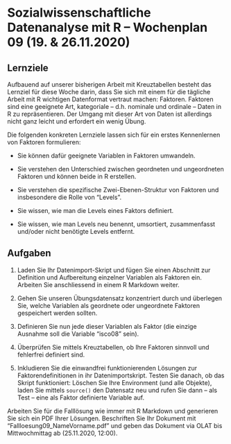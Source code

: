 # Sozialwissenschaftliche Datenanalyse mit R – Wochenplan 09 (19. & 26.11.2020)

## Lernziele

Aufbauend auf unserer bisherigen Arbeit mit Kreuztabellen besteht das Lernziel für diese Woche darin, dass Sie sich mit einem für die tägliche Arbeit mit R wichtigen Datenformat vertraut machen: Faktoren. Faktoren sind eine geeignete Art, kategoriale -- d.h. nominale und ordinale -- Daten in R zu repräsentieren. Der Umgang mit dieser Art von Daten ist allerdings nicht ganz leicht und erfordert ein wenig Übung. 

Die folgenden konkreten Lernziele lassen sich für ein erstes Kennenlernen von Faktoren formulieren:

- Sie können dafür geeignete Variablen in Faktoren umwandeln.

- Sie verstehen den Unterschied zwischen geordneten und ungeordneten Faktoren und können beide in R erstellen. 

- Sie verstehen die spezifische Zwei-Ebenen-Struktur von Faktoren und insbesondere die Rolle von "Levels".

- Sie wissen, wie man die Levels eines Faktors definiert.

- Sie wissen, wie man Levels neu benennt, umsortiert, zusammenfasst und/oder nicht benötigte Levels entfernt. 


## Aufgaben

1. Laden Sie Ihr Datenimport-Skript und fügen Sie einen Abschnitt zur Definition und Aufbereitung einzelner Variablen als Faktoren ein. Arbeiten Sie anschliessend in einem R Markdown weiter.

2. Gehen Sie unseren Übungsdatensatz konzentriert durch und überlegen Sie, welche Variablen als geordnete oder ungeordnete Faktoren gespeichert werden sollten. 

3. Definieren Sie nun jede dieser Variablen als Faktor (die einzige Ausnahme soll die Variable "isco08" sein).

4. Überprüfen Sie mittels Kreuztabellen, ob Ihre Faktoren sinnvoll und fehlerfrei definiert sind. 

5. Inkludieren Sie die einwandfrei funktionierenden Lösungen zur Faktorendefinitionen in ihr Datenimportskript. Testen Sie danach, ob das Skript funktioniert: Löschen Sie Ihre Environment (und alle Objekte), laden Sie mittels `source()` den Datensatz neu und rufen Sie dann -- als Test -- eine als Faktor definierte Variable auf.

Arbeiten Sie für die Falllösung wie immer mit R Markdown und generieren Sie sich ein PDF Ihrer Lösungen. Beschriften Sie Ihr Dokument mit "Fallloesung09_NameVorname.pdf" und geben das Dokument via OLAT bis Mittwochmittag ab (25.11.2020, 12:00).
